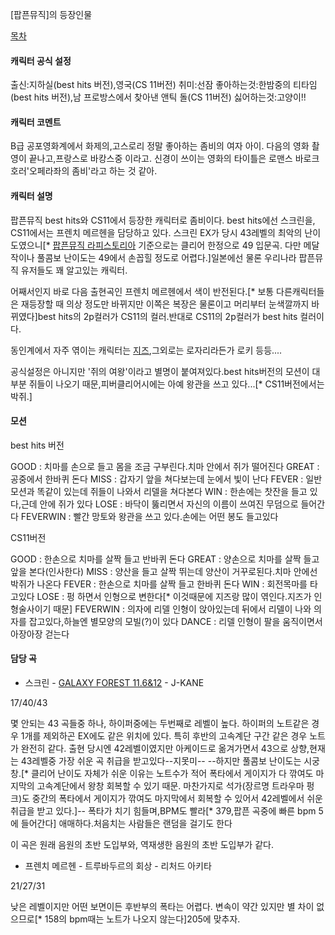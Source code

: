 [팝픈뮤직]의 등장인물

[[목차]]
==== 캐릭터 공식 설정 ====

출신:지하실(best hits 버전),영국(CS 11버전)
취미:선잠
좋아하는것:한밤중의 티타임(best hits 버전),남 프로방스에서 찾아낸 앤틱 돌(CS 11버전)
싫어하는것:고양이!!


==== 캐릭터 코멘트 ====
B급 공포영화계에서 화제의,고스로리 정말 좋아하는 좀비의 여자 아이.
다음의 영화 촬영이 끝나고,프랑스로 바캉스중 이라고.
신경이 쓰이는 영화의 타이틀은 로맨스 바로크 호러'오페라좌의 좀비'라고 하는 것 같아.


==== 캐릭터 설명 ====
팝픈뮤직 best hits와 CS11에서 등장한 캐릭터로 좀비이다. best hits에선 스크린을, CS11에서는 프렌치 메르헨을 담당하고 있다.
스크린 EX가 당시 43레벨의 최악의 난이도였으니[* [[팝픈뮤직 라피스토리아]] 기준으로는 클리어 한정으로 49 입문곡. 다만 메달작이나 풀콤보 난이도는 49에서 손꼽힐 정도로 어렵다.]일본에선 물론 우리나라 팝픈뮤직 유저들도 꽤 알고있는 캐릭터.

어째서인지 바로 다음 출현곡인 프렌치 메르헨에서 색이 반전된다.[* 보통 다른캐릭터들은 재등장할 때 의상 정도만 바뀌지만 이쪽은 복장은 물론이고 머리부터 눈색깔까지 바뀌였다]best hits의 2p컬러가 CS11의 컬러.반대로 CS11의 2p컬러가 best hits 컬러이다.

동인계에서 자주 엮이는 캐릭터는 [[지즈(팝픈뮤직)|지즈]],그외로는 로자리라든가 로키 등등....

공식설정은 아니지만 '쥐의 여왕'이라고 별명이 붙여져있다.best hits버전의 모션이 대부분 쥐들이 나오기 때문,피버클리어시에는 아예 왕관을 쓰고 있다...[* CS11버전에서는 박쥐.]


==== 모션 ====
best hits 버전

GOOD : 치마를 손으로 들고 몸을 조금 구부린다.치마 안에서 쥐가 떨어진다
GREAT : 공중에서 한바퀴 돈다
MISS : 갑자기 앞을 쳐다보는데 눈에서 빛이 난다
FEVER : 일반모션과 똑같이 있는데 쥐들이 나와서 리델을 쳐다본다
WIN : 한손에는 찻잔을 들고 있다,근데 안에 쥐가 있다
LOSE : 바닥이 뚫리면서 자신의 이름이 쓰여진 무덤으로 들어간다 
FEVERWIN : 빨간 망토와 왕관을 쓰고 있다.손에는 어떤 봉도 들고있다

CS11버전

GOOD : 한손으로 치마를 살짝 들고 반바퀴 돈다
GREAT : 양손으로 치마를 살짝 들고 앞을 본다(인사한다)
MISS : 양산을 들고 살짝 뛰는데 양산이 거꾸로된다.치마 안에선 박쥐가 나온다
FEVER : 한손으로 치마를 살짝 들고 한바퀴 돈다 
WIN : 회전목마를 타고있다
LOSE : 펑 하면서 인형으로 변한다[* 이것때문에 지즈랑 많이 엮인다.지즈가 인형술사이기 때문]
FEVERWIN : 의자에 리델 인형이 앉아있는데 뒤에서 리델이 나와 의자를 잡고있다,하늘엔 별모양의 모빌(?)이 있다
DANCE : 리델 인형이 팔을 움직이면서 아장아장 걷는다 




==== 담당 곡 ====
* 스크린 - [[GALAXY FOREST 11.6&12]] - J-KANE

{{{#!html
<object style="height: 390px; width: 640px"><param name="movie" value="http://www.youtube.com/v/NuiEOkvW6JI?version=3"><param name="allowFullScreen" value="true"><param name="allowScriptAccess" value="always"><embed src="http://www.youtube.com/v/NuiEOkvW6JI?version=3" type="application/x-shockwave-flash" allowfullscreen="true" allowScriptAccess="always" width="640" height="390"></object>
}}}

17/40/43

몇 안되는 43 곡들중 하나, 하이퍼중에는 두번째로 레벨이 높다.
하이퍼의 노트같은 경우 1개를 제외하곤 EX에도 같은 위치에 있다. 특히 후반의 고속계단 구간 같은 경우 노트가 완전히 같다.
출현 당시엔 42레벨이였지만 아케이드로 옮겨가면서 43으로 상향,현재는 43레벨중 가장 쉬운 곡 취급을 받고있다--지못미-- --하지만 풀콤보 난이도는 시궁창.[* 클리어 난이도 자체가 쉬운 이유는 노트수가 적어 폭타에서 게이지가 다 깎여도 마지막의 고속계단에서 왕창 회복할 수 있기 때문. 마찬가지로 석가(장르명 트라우마 펑크)도 중간의 폭타에서 게이지가 깎여도 마지막에서 회복할 수 있어서 42레벨에서 쉬운 취급을 받고 있다.]--
폭타가 치기 힘들며,BPM도 빨라[* 379,팝픈 곡중에 빠른 bpm 5에 들어간다] 애매하다.처음치는 사람들은 랜덤을 걸기도 한다

이 곡은 원래 음원의 초반 도입부와, 역재생한 음원의 초반 도입부가 같다.


* 프렌치 메르헨 - 트루바두르의 회상 - 리처드 아키타
{{{#!html
<object style="height: 390px; width: 640px"><param name="movie" value="http://www.youtube.com/v/4Y-RMCWgwN4?version=3"><param name="allowFullScreen" value="true"><param name="allowScriptAccess" value="always"><embed src="http://www.youtube.com/v/4Y-RMCWgwN4?version=3" type="application/x-shockwave-flash" allowfullscreen="true" allowScriptAccess="always" width="640" height="390"></object>
}}}

21/27/31

낮은 레벨이지만 어떤 보면이든 후반부의 폭타는 어렵다.
변속이 약간 있지만 별 차이 없으므로[* 158의 bpm때는 노트가 나오지 않는다]205에 맞추자.


